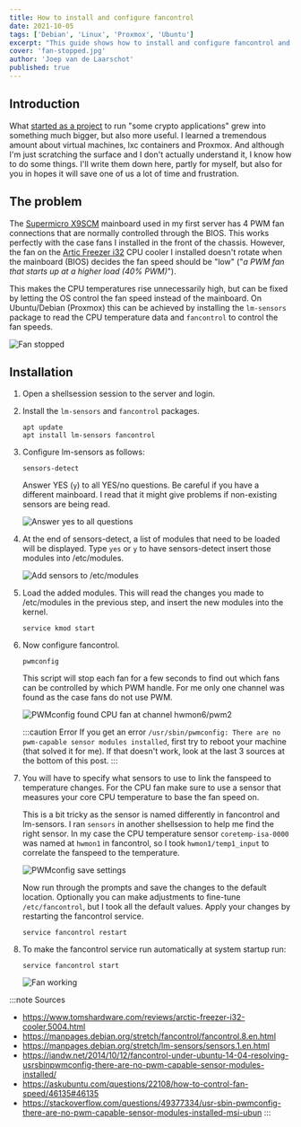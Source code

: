 ```yaml
---
title: How to install and configure fancontrol
date: 2021-10-05
tags: ['Debian', 'Linux', 'Proxmox', 'Ubuntu']
excerpt: "This guide shows how to install and configure fancontrol and lm-sensors to control the fan speeds of your server."
cover: 'fan-stopped.jpg'
author: 'Joep van de Laarschot'
published: true
---
```


## Introduction

What [started as a project](https://blog.joeplaa.com/building-a-proxmox-cluster/) to run "some crypto applications" grew into something much bigger, but also more useful. I learned a tremendous amount about virtual machines, lxc containers and Proxmox. And although I'm just scratching the surface and I don't actually understand it, I know how to do some things. I'll write them down here, partly for myself, but also for you in hopes it will save one of us a lot of time and frustration.

## The problem

The [Supermicro X9SCM](https://www.supermicro.com/products/motherboard/xeon/c202_c204/x9scm-f.cfm) mainboard used in my first server has 4 PWM fan connections that are normally controlled through the BIOS. This works perfectly with the case fans I installed in the front of the chassis. However, the fan on the [Artic Freezer i32](https://www.amazon.com/ARCTIC-Freezer-i32-Controller-Technology/dp/B0119SJ3L8) CPU cooler I installed doesn't rotate when the mainboard (BIOS) decides the fan speed should be "low" ("*a PWM fan that starts up at a higher load (40% PWM)*").

This makes the CPU temperatures rise unnecessarily high, but can be fixed by letting the OS control the fan speed instead of the mainboard. On Ubuntu/Debian (Proxmox) this can be achieved by installing the `lm-sensors` package to read the CPU temperature data and `fancontrol` to control the fan speeds.

![Fan stopped](fan-stopped.jpg)

## Installation

1. Open a shellsession session to the server and login.

2. Install the `lm-sensors` and `fancontrol` packages.

    ```shellsession
    apt update
    apt install lm-sensors fancontrol
    ```

3. Configure lm-sensors as follows:

    ```shellsession
    sensors-detect
    ```

    Answer YES (`y`) to all YES/no questions. Be careful if you have a different mainboard. I read that it might give problems if non-existing sensors are being read.

    ![Answer yes to all questions](sensors-detect-yes-no.png)

4. At the end of sensors-detect, a list of modules that need to be loaded will be displayed. Type `yes` or `y` to have sensors-detect insert those modules into /etc/modules.

    ![Add sensors to /etc/modules](sensors-detect-modules-yes.png)

5. Load the added modules. This will read the changes you made to /etc/modules in the previous step, and insert the new modules into the kernel.

    ```shellsession
    service kmod start
    ```

6. Now configure fancontrol.

    ```shellsession
    pwmconfig
    ```

    This script will stop each fan for a few seconds to find out which fans can be controlled by which PWM handle. For me only one channel was found as the case fans do not use PWM.

    ![PWMconfig found CPU fan at channel hwmon6/pwm2](pwmconfig.png)

    :::caution Error
    If you get an error `/usr/sbin/pwmconfig: There are no pwm-capable sensor modules installed`, first try to reboot your machine (that solved it for me). If that doesn't work, look at the last 3 sources at the bottom of this post.
    :::

7. You will have to specify what sensors to use to link the fanspeed to temperature changes. For the CPU fan make sure to use a sensor that measures your core CPU temperature to base the fan speed on.

    This is a bit tricky as the sensor is named differently in fancontrol and lm-sensors. I ran `sensors` in another shellsession to help me find the right sensor. In my case the CPU temperature sensor `coretemp-isa-0000` was named at `hwmon1` in fancontrol, so I took `hwmon1/temp1_input` to correlate the fanspeed to the temperature.

    ![PWMconfig save settings](pwmconfig-save-settings.png)

    Now run through the prompts and save the changes to the default location. Optionally you can make adjustments to fine-tune `/etc/fancontrol`, but I took all the default values. Apply your changes by restarting the fancontrol service.

    ```shellsession
    service fancontrol restart
    ```

8. To make the fancontrol service run automatically at system startup run:

    ```shellsession
    service fancontrol start
    ```

    ![Fan working](fan-working.jpg)

:::note Sources
* <https://www.tomshardware.com/reviews/arctic-freezer-i32-cooler,5004.html>
* <https://manpages.debian.org/stretch/fancontrol/fancontrol.8.en.html>
* <https://manpages.debian.org/stretch/lm-sensors/sensors.1.en.html>
* <https://iandw.net/2014/10/12/fancontrol-under-ubuntu-14-04-resolving-usrsbinpwmconfig-there-are-no-pwm-capable-sensor-modules-installed/>
* <https://askubuntu.com/questions/22108/how-to-control-fan-speed/46135#46135>
* <https://stackoverflow.com/questions/49377334/usr-sbin-pwmconfig-there-are-no-pwm-capable-sensor-modules-installed-msi-ubun>
:::